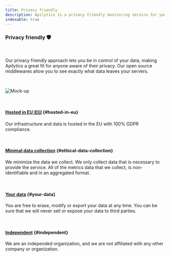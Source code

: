 ```yaml
---
title: Privacy friendly
description: Apilytics is a privacy friendly monitoring service for your APIs. All data hosted in EU with full GDPR compliance.
indexable: true
---
```


### Privacy friendly 🛡️

<br />

<p className="text-xl">
  Our privacy friendly approach lets you be in control of your data, making Apilytics a great fit
  for anyone aware of their privacy. Our open source middlewares allow you to see exactly what data
  leaves your servers.
</p>

<br />

![Mock-up](/mock-ups/time-frame.gif)

<br />

#### [Hosted in EU 🇪🇺](#hosted-in-eu) {#hosted-in-eu}

Our infrastructure and data is hosted in the EU with 100% GDPR compliance.

<br />

#### [Minimal data collection](#ethical-data-collection) {#ethical-data-collection}

We minimize the data we collect. We only collect data that is necessary to provide the service.
All of the metrics data that we collect, is non-identifiable and in an aggregated format.

<br />

#### [Your data](#your-data) {#your-data}

You are free to erase, modify or export your data at any time.
You can be sure that we will never sell or expose your data to third parties.

<br />

#### [Independent](#independent) {#independent}

We are an independed organization, and we are not affiliated with any other company or organization.
